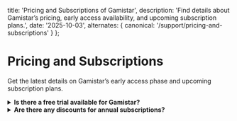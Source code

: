 
  title: 'Pricing and Subscriptions of Gamistar',
  description:
    'Find details about Gamistar’s pricing, early access availability, and upcoming subscription plans.',
  date: '2025-10-03',
  alternates: {
    canonical: '/support/pricing-and-subscriptions'
  }
};

# Pricing and Subscriptions

Get the latest details on Gamistar’s early access phase and upcoming subscription plans.

<details>
  <summary><strong>Is there a free trial available for Gamistar?</strong></summary>

Gamistar is currently **free to use** during the early access phase.  
To get started, simply join the **waitlist** and you’ll be notified once access is available.
</details>

<details>
  <summary><strong>Are there any discounts for annual subscriptions?</strong></summary>

Pricing plans will be introduced soon.  
Once subscriptions are launched, details about **annual plans** and any available discounts will be announced.
</details>

